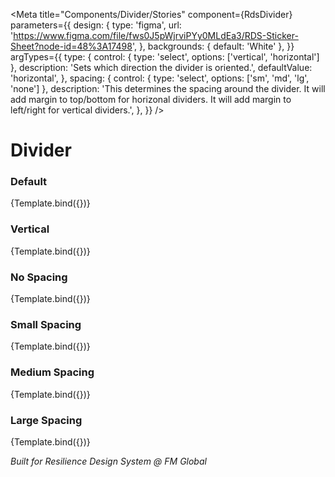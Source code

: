 
<Meta
  title="Components/Divider/Stories"
  component={RdsDivider}
  parameters={{
    design: {
      type: 'figma',
      url: 'https://www.figma.com/file/fws0J5pWjrviPYy0MLdEa3/RDS-Sticker-Sheet?node-id=48%3A17498',
    },
    backgrounds: { default: 'White' },
  }}
  argTypes={{
    type: {
      control: { type: 'select', options: ['vertical', 'horizontal'] },
      description: 'Sets which direction the divider is oriented.',
      defaultValue: 'horizontal',
    },
    spacing: {
      control: { type: 'select', options: ['sm', 'md', 'lg', 'none'] },
      description:
        'This determines the spacing around the divider. It will add margin to top/bottom for horizonal dividers. It will add margin to left/right for vertical dividers.',
    },
  }}
/>


# Divider

### Default

<Canvas>
  <Story
    name="Default"
    args={{
      spacing: 'lg',
    }}
  >
    {Template.bind({})}
  </Story>
</Canvas>

### Vertical

<Canvas>
  <Story
    name="Vertical"
    args={{
      type: 'vertical',
      spacing: 'lg',
    }}
  >
    {Template.bind({})}
  </Story>
</Canvas>

### No Spacing

<Canvas>
  <Story
    name="No Spacing"
    args={{
      spacing: 'none',
    }}
  >
    {Template.bind({})}
  </Story>
</Canvas>

### Small Spacing

<Canvas>
  <Story
    name="Small Spacing"
    args={{
      spacing: 'sm',
    }}
  >
    {Template.bind({})}
  </Story>
</Canvas>

### Medium Spacing

<Canvas>
  <Story
    name="Medium Spacing"
    args={{
      spacing: 'md',
    }}
  >
    {Template.bind({})}
  </Story>
</Canvas>

### Large Spacing

<Canvas>
  <Story
    name="Large Spacing"
    args={{
      type: 'horizontal',
      spacing: 'lg',
    }}
  >
    {Template.bind({})}
  </Story>
</Canvas>

_Built for Resilience Design System @ FM Global_
